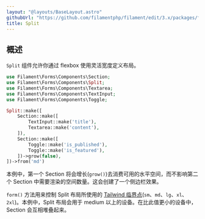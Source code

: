 ```yaml
---
layout: "@layouts/BaseLayout.astro"
githubUrl: "https://github.com/filamentphp/filament/edit/3.x/packages/forms/docs/04-layout/07-split.md"
title: Split
---
```


## 概述

`Split` 组件允许你通过 flexbox 使用灵活宽度定义布局。 

```php
use Filament\Forms\Components\Section;
use Filament\Forms\Components\Split;
use Filament\Forms\Components\Textarea;
use Filament\Forms\Components\TextInput;
use Filament\Forms\Components\Toggle;

Split::make([
    Section::make([
        TextInput::make('title'),
        Textarea::make('content'),
    ]),
    Section::make([
        Toggle::make('is_published'),
        Toggle::make('is_featured'),
    ])->grow(false),
])->from('md')
```

本例中，第一个 Section 将会增长(`grow()`)去消费可用的水平空间，而不影响第二个 Section 中需要渲染的空间数量。这会创建了一个侧边栏效果。 

`form()` 方法用来控制 Split 布局所使用的 [Tailwind 临界点](https://tailwindcss.com/docs/responsive-design#overview)(`sm`、`md`、`lg`、`xl`、`2xl`)。本例中，Split 布局会用于 medium 以上的设备。在比此值更小的设备中， Section 会互相堆叠起来。

<AutoScreenshot name="forms/layout/split/simple" alt="Split" version="3.x" />
